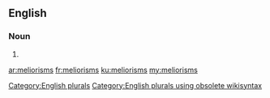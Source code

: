 ==English==

===Noun===
{{head|en}}

# {{plural of|meliorism}}

[[Category:English plurals]][[Category:English plurals using obsolete wikisyntax]]

[[ar:meliorisms]]
[[fr:meliorisms]]
[[ku:meliorisms]]
[[my:meliorisms]]